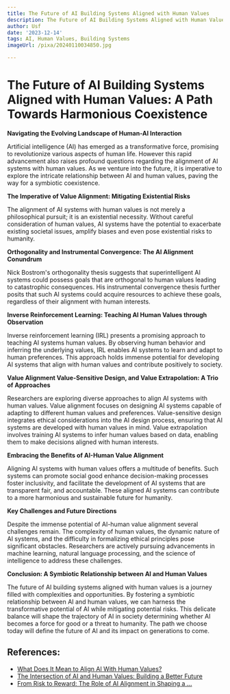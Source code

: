 ```yaml
---
title: The Future of AI Building Systems Aligned with Human Values
description: The Future of AI Building Systems Aligned with Human Values
author: Usf
date: '2023-12-14'
tags: AI, Human Values, Building Systems
imageUrl: /pixa/20240110034850.jpg

---
```

# The Future of AI  Building Systems  Aligned with Human Values: A Path Towards Harmonious Coexistence

**Navigating the Evolving Landscape of Human-AI Interaction**

Artificial intelligence  (AI) has emerged as a transformative force, promising to revolutionize various  aspects of human life. However this rapid advancement also raises profound questions regarding the alignment of AI  systems with human values. As we venture into  the future, it is imperative to explore the intricate relationship between AI and human values, paving  the way  for a symbiotic coexistence.

**The Imperative of Value Alignment: Mitigating Existential  Risks**

The alignment of AI systems with human values is not merely a philosophical pursuit; it is an existential necessity. Without careful consideration of human values, AI systems have the potential to  exacerbate existing societal issues, amplify biases  and even pose existential risks to humanity.

**Orthogonality and Instrumental Convergence: The AI Alignment Conundrum**

Nick Bostrom's orthogonality thesis suggests that superintelligent AI systems  could possess goals  that  are orthogonal to human values leading to catastrophic consequences. His instrumental convergence thesis further posits that such AI systems could  acquire resources to achieve  these goals, regardless of their alignment with  human interests.

**Inverse  Reinforcement Learning: Teaching AI Human Values through Observation**

Inverse reinforcement learning (IRL) presents a promising approach  to teaching AI systems human values.  By observing human behavior and inferring the  underlying values, IRL enables AI systems to learn  and adapt to human  preferences.  This approach holds immense potential for developing AI systems that align with human values and contribute positively to  society.

**Value Alignment Value-Sensitive Design, and  Value Extrapolation: A Trio of Approaches**

Researchers  are exploring diverse approaches to align AI systems with human values. Value alignment focuses on designing AI systems capable of adapting  to different human  values and preferences. Value-sensitive design integrates ethical considerations into the AI design process, ensuring that AI systems are developed with human  values in mind. Value extrapolation involves  training AI systems  to infer human values based on data, enabling them to make decisions aligned with human interests.

**Embracing the Benefits of  AI-Human Value Alignment**

Aligning AI systems  with  human values offers a multitude of benefits. Such systems can promote social good enhance decision-making processes foster inclusivity, and facilitate the development of  AI systems that are transparent fair, and accountable. These aligned AI systems can contribute to a more harmonious and sustainable future for humanity.

**Key Challenges and  Future Directions**

Despite the immense potential of AI-human value alignment several challenges remain. The  complexity of human values, the dynamic nature of AI systems, and the difficulty in formalizing ethical principles pose significant obstacles.  Researchers are actively pursuing advancements in machine learning, natural  language processing, and the science of intelligence to address these  challenges.

**Conclusion: A Symbiotic Relationship between AI and Human  Values**

The future of AI building systems aligned with human values is a journey  filled with complexities and opportunities. By fostering a symbiotic relationship between  AI and human values, we can harness the transformative  potential of AI while mitigating potential risks. This delicate balance will  shape the  trajectory of AI  in society  determining whether AI becomes a force for good or a threat  to humanity. The path we choose today will define the future of  AI  and its impact on generations to come.

## References:
- [What Does It Mean to Align AI With Human Values?](https://www.quantamagazine.org/what-does-it-mean-to-align-ai-with-human-values-20221213/)
- [The Intersection of AI and Human Values: Building a Better Future](https://medium.com/@jn7529261/the-intersection-of-ai-and-human-values-building-a-better-future-487d320848fe)
- [From Risk to Reward: The Role of AI Alignment in Shaping a ...](https://www.su.org/blog/from-risk-to-reward-the-role-of-ai-alignment-in-shaping-a-positive-future)
